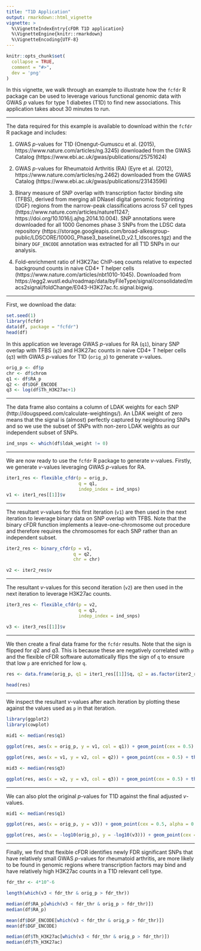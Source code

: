 ```yaml
---
title: "T1D Application"
output: rmarkdown::html_vignette
vignette: >
  %\VignetteIndexEntry{cFDR T1D application}
  %\VignetteEngine{knitr::rmarkdown}
  %\VignetteEncoding{UTF-8}
---
```


```r
knitr::opts_chunk$set(
  collapse = TRUE,
  comment = "#>",
  dev = 'png'
)
```

In this vignette, we walk through an example to illustrate how the `fcfdr` R package can be used to leverage various functional genomic data with GWAS $p$ values for type 1 diabetes (T1D) to find new associations. This application takes about 30 minutes to run.

---

The data required for this example is available to download within the `fcfdr` R package and includes:

1. GWAS $p$-values for T1D (Onengut-Gumuscu et al. (2015), https://www.nature.com/articles/ng.3245) downloaded from the GWAS Catalog (https://www.ebi.ac.uk/gwas/publications/25751624)

2. GWAS $p$-values for Rheumatoid Arthritis (RA) (Eyre et al. (2012), https://www.nature.com/articles/ng.2462) downloaded from the GWAS Catalog (https://www.ebi.ac.uk/gwas/publications/23143596)

3. Binary measure of SNP overlap with transcription factor binding site (TFBS), derived from merging all DNaseI digital genomic footprinting (DGF) regions from the narrow-peak classifications across 57 cell types (https://www.nature.com/articles/nature11247; https://doi.org/10.1016/j.ajhg.2014.10.004). SNP annotations were downloaded for all 1000 Genomes phase 3 SNPs from the LDSC data repository (https://storage.googleapis.com/broad-alkesgroup-public/LDSCORE/1000G_Phase3_baselineLD_v2.1_ldscores.tgz) and the binary `DGF_ENCODE` annotation was extracted for all T1D SNPs in our analysis.

4. Fold-enrichment ratio of H3K27ac ChIP-seq counts relative to expected background counts in naive CD4+ T helper cells (https://www.nature.com/articles/nbt1010-1045). Downloaded from https://egg2.wustl.edu/roadmap/data/byFileType/signal/consolidated/macs2signal/foldChange/E043-H3K27ac.fc.signal.bigwig.

---

First, we download the data:

```r
set.seed(1)
library(fcfdr)
data(df, package = "fcfdr")
head(df)
```

In this application we leverage GWAS $p$-values for RA (`q1`), binary SNP overlap with TFBS (`q2`) and H3K27ac counts in naive CD4+ T helper cells (`q3`) with GWAS $p$-values for T1D (`orig_p`) to generate $v$-values. 

```r
orig_p <- df$p
chr <- df$chrom
q1 <- df$RA_p
q2 <- df$DGF_ENCODE
q3 <- log(df$Th_H3K27ac+1)
```

---

The data frame also contains a column of LDAK weights for each SNP (http://dougspeed.com/calculate-weightings/). An LDAK weight of zero means that the signal is (almost) perfectly captured by neighbouring SNPs and so we use the subset of SNPs with non-zero LDAK weights as our independent subset of SNPs.

```r
ind_snps <- which(df$ldak_weight != 0)
```

---

We are now ready to use the `fcfdr` R package to generate $v$-values. Firstly, we generate $v$-values leveraging GWAS $p$-values for RA. 

```r
iter1_res <- flexible_cfdr(p = orig_p, 
                           q = q1, 
                           indep_index = ind_snps)
v1 <- iter1_res[[1]]$v
```

---

The resultant $v$-values for this first iteration (`v1`) are then used in the next iteration to leverage binary data on SNP overlap with TFBS. Note that the binary cFDR function implements a leave-one-chromosome out procedure and therefore requires the chromosomes for each SNP rather than an independent subset.

```r
iter2_res <- binary_cfdr(p = v1,
                         q = q2,
                         chr = chr)

v2 <- iter2_res$v
```

---

The resultant $v$-values for this second iteration (`v2`) are then used in the next iteration to leverage H3K27ac counts.

```r
iter3_res <- flexible_cfdr(p = v2, 
                           q = q3, 
                           indep_index = ind_snps)

v3 <- iter3_res[[1]]$v
```

---

We then create a final data frame for the `fcfdr` results. Note that the sign is flipped for $q2$ and $q3$. This is because these are negatively correlated with `p` and the flexible cFDR software automatically flips the sign of `q` to ensure that low `p` are enriched for low `q`.

```r
res <- data.frame(orig_p, q1 = iter1_res[[1]]$q, q2 = as.factor(iter2_res$q), q3 = iter3_res[[1]]$q, v1, v2, v3)

head(res)
```

---

We inspect the resultant $v$-values after each iteration by plotting these against the values used as `p` in that iteration.

```r
library(ggplot2)
library(cowplot)

mid1 <- median(res$q1)

ggplot(res, aes(x = orig_p, y = v1, col = q1)) + geom_point(cex = 0.5) + theme_cowplot(12) + background_grid(major = "xy", minor = "none") + geom_abline(intercept = 0, slope = 1,  linetype="dashed") + xlab("P") + ylab("V1") + ggtitle(paste0("Iteration 1")) + scale_color_gradient2(midpoint = mid1, low = "blue", mid = "white", high = "red", space = "Lab")
```

```r
ggplot(res, aes(x = v1, y = v2, col = q2)) + geom_point(cex = 0.5) + theme_cowplot(12) + background_grid(major = "xy", minor = "none") + geom_abline(intercept = 0, slope = 1,  linetype="dashed") + xlab("V1") + ylab("V2") + ggtitle(paste0("Iteration 2"))
```

```r
mid3 <- median(res$q3)

ggplot(res, aes(x = v2, y = v3, col = q3)) + geom_point(cex = 0.5) + theme_cowplot(12) + background_grid(major = "xy", minor = "none") + geom_abline(intercept = 0, slope = 1,  linetype="dashed") + xlab("V2") + ylab("V3") + ggtitle(paste0("Iteration 3")) + scale_color_gradient2(midpoint = mid3, low = "blue", mid = "white", high = "red", space = "Lab")
```

---

We can also plot the original $p$-values for T1D against the final adjusted $v$-values.

```r
mid1 <- median(res$q1)

ggplot(res, aes(x = orig_p, y = v3)) + geom_point(cex = 0.5, alpha = 0.5) + theme_cowplot(12) + background_grid(major = "xy", minor = "none") + geom_abline(intercept = 0, slope = 1,  linetype="dashed", col = "red") + xlab("P") + ylab("V3") + ggtitle(paste0("V3 against original p-values"))
```

```r
ggplot(res, aes(x = -log10(orig_p), y = -log10(v3))) + geom_point(cex = 0.5, alpha = 0.5) + theme_cowplot(12) + background_grid(major = "xy", minor = "none") + geom_abline(intercept = 0, slope = 1,  linetype="dashed", col = "red") + xlab("P (-log10)") + ylab("V3 (-log10)") + ggtitle(paste0("V3 against original p-values (-log10)")) + coord_cartesian(ylim = c(0,10), xlim = c(0,10))
```

---

Finally, we find that flexible cFDR identifies newly FDR significant SNPs that have relatively small GWAS $p$-values for rheumatoid arthritis, are more likely to be found in genomic regions where transcription factors may bind and have relatively high H3K27ac counts in a T1D relevant cell type.

```r
fdr_thr <- 4*10^-6

length(which(v3 < fdr_thr & orig_p > fdr_thr))

median(df$RA_p[which(v3 < fdr_thr & orig_p > fdr_thr)])
median(df$RA_p)

mean(df$DGF_ENCODE[which(v3 < fdr_thr & orig_p > fdr_thr)])
mean(df$DGF_ENCODE)

median(df$Th_H3K27ac[which(v3 < fdr_thr & orig_p > fdr_thr)])
median(df$Th_H3K27ac)
```
